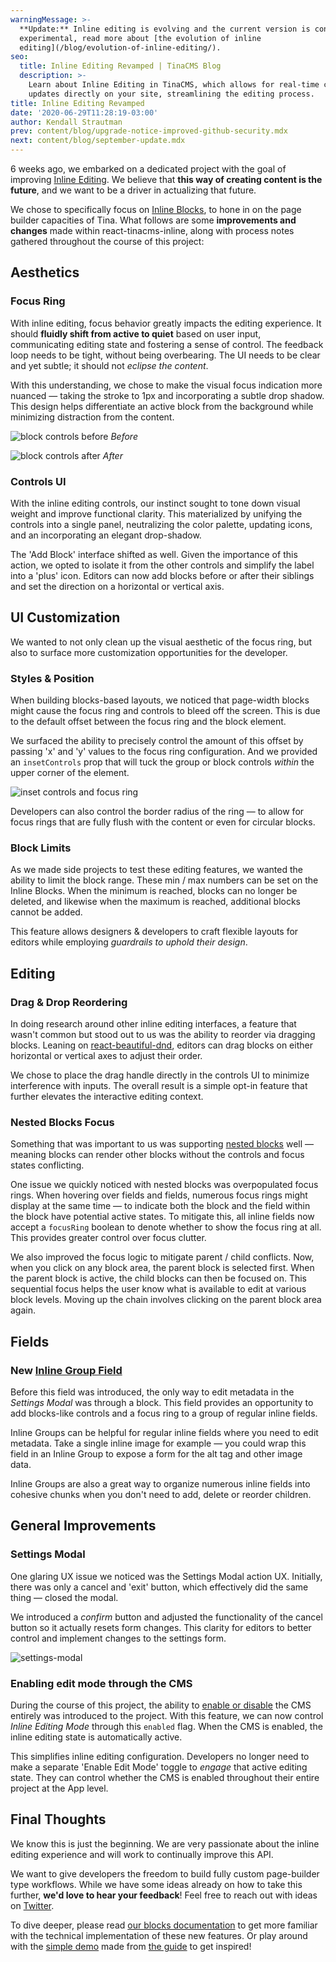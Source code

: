 ```yaml
---
warningMessage: >-
  **Update:** Inline editing is evolving and the current version is considered
  experimental, read more about [the evolution of inline
  editing](/blog/evolution-of-inline-editing/).
seo:
  title: Inline Editing Revamped | TinaCMS Blog
  description: >-
    Learn about Inline Editing in TinaCMS, which allows for real-time content
    updates directly on your site, streamlining the editing process.
title: Inline Editing Revamped
date: '2020-06-29T11:28:19-03:00'
author: Kendall Strautman
prev: content/blog/upgrade-notice-improved-github-security.mdx
next: content/blog/september-update.mdx
---
```


6 weeks ago, we embarked on a dedicated project with the goal of improving [Inline Editing](/docs/contextual-editing/overview). We believe that **this way of creating content is the future**, and we want to be a driver in actualizing that future.

<Youtube embedSrc="https://www.youtube.com/embed/4qGz0cP_DSA" />

We chose to specifically focus on [Inline Blocks](/docs/editing/blocks), to hone in on the page builder capacities of Tina. What follows are some **improvements and changes** made within react-tinacms-inline, along with process notes gathered throughout the course of this project:

## Aesthetics

### Focus Ring

With inline editing, focus behavior greatly impacts the editing experience. It should **fluidly shift from active to quiet** based on user input, communicating editing state and fostering a sense of control. The feedback loop needs to be tight, without being overbearing. The UI needs to be clear and yet subtle; it should not *eclipse the content*.

With this understanding, we chose to make the visual focus indication more nuanced — taking the stroke to 1px and incorporating a subtle drop shadow. This design helps differentiate an active block from the background while minimizing distraction from the content.

![block controls before](/img/inline-blocks/block-controls.png)
*Before*

![block controls after](/img/inline-blocks/blocks-controls-redo.png)
*After*

### Controls UI

With the inline editing controls, our instinct sought to tone down visual weight and improve functional clarity. This materialized by unifying the controls into a single panel, neutralizing the color palette, updating icons, and an incorporating an elegant drop-shadow.

The 'Add Block' interface shifted as well. Given the importance of this action, we opted to isolate it from the other controls and simplify the label into a 'plus' icon. Editors can now add blocks before or after their siblings and set the direction on a horizontal or vertical axis.

## UI Customization

We wanted to not only clean up the visual aesthetic of the focus ring, but also to surface more customization opportunities for the developer.

### Styles & Position

When building blocks-based layouts, we noticed that page-width blocks might cause the focus ring and controls to bleed off the screen. This is due to the default offset between the focus ring and the block element.

We surfaced the ability to precisely control the amount of this offset by passing 'x' and 'y' values to the focus ring configuration. And we provided an `insetControls` prop that will tuck the group or block controls *within* the upper corner of the element.

![inset controls and focus ring](/img/inline-blocks/focus-ring-controls.jpg)

Developers can also control the border radius of the ring — to allow for focus rings that are fully flush with the content or even for circular blocks.

### Block Limits

As we made side projects to test these editing features, we wanted the ability to limit the block range. These min / max numbers can be set on the Inline Blocks. When the minimum is reached, blocks can no longer be deleted, and likewise when the maximum is reached, additional blocks cannot be added.

This feature allows designers & developers to craft flexible layouts for editors while employing *guardrails to uphold their design*.

## Editing

### Drag & Drop Reordering

In doing research around other inline editing interfaces, a feature that wasn't common but stood out to us was the ability to reorder via dragging blocks. Leaning on [react-beautiful-dnd](https://github.com/atlassian/react-beautiful-dnd), editors can drag blocks on either horizontal or vertical axes to adjust their order.

We chose to place the drag handle directly in the controls UI to minimize interference with inputs. The overall result is a simple opt-in feature that further elevates the interactive editing context.

### Nested Blocks Focus

Something that was important to us was supporting [nested blocks](/docs/editing/blocks) well — meaning blocks can render other blocks without the controls and focus states conflicting.

One issue we quickly noticed with nested blocks was overpopulated focus rings. When hovering over fields and fields, numerous focus rings might display at the same time — to indicate both the block and the field within the block have potential active states. To mitigate this, all inline fields now accept a `focusRing` boolean to denote whether to show the focus ring at all. This provides greater control over focus clutter.

We also improved the focus logic to mitigate parent / child conflicts. Now, when you click on any block area, the parent block is selected first. When the parent block is active, the child blocks can then be focused on. This sequential focus helps the user know what is available to edit at various block levels. Moving up the chain involves clicking on the parent block area again.

## Fields

### New [Inline Group Field](/docs/editing/blocks)

Before this field was introduced, the only way to edit metadata in the *Settings Modal* was through a block. This field provides an opportunity to add blocks-like controls and a focus ring to a group of regular inline fields.

Inline Groups can be helpful for regular inline fields where you need to edit metadata. Take a single inline image for example — you could wrap this field in an Inline Group to expose a form for the alt tag and other image data.

Inline Groups are also a great way to organize numerous inline fields into cohesive chunks when you don't need to add, delete or reorder children.

## General Improvements

### Settings Modal

One glaring UX issue we noticed was the Settings Modal action UX. Initially, there was only a cancel and 'exit' button, which effectively did the same thing — closed the modal.

We introduced a *confirm* button and adjusted the functionality of the cancel button so it actually resets form changes. This clarity for editors to better control and implement changes to the settings form.

![settings-modal](/img/inline-blocks/settings-modal-blog.jpg)

### Enabling edit mode through the CMS

During the course of this project, the ability to [enable or disable](/docs/contextual-editing/overview) the CMS entirely was introduced to the project. With this feature, we can now control *Inline Editing Mode* through this `enabled` flag. When the CMS is enabled, the inline editing state is automatically active.

This simplifies inline editing configuration. Developers no longer need to make a separate 'Enable Edit Mode' toggle to *engage* that active editing state. They can control whether the CMS is enabled throughout their entire project at the App level.

## Final Thoughts

We know this is just the beginning. We are very passionate about the inline editing experience and will work to continually improve this API.

We want to give developers the freedom to build fully custom page-builder type workflows. While we have some ideas already on how to take this further, **we'd love to hear your feedback**! Feel free to reach out with ideas on [Twitter](https://twitter.com/tinacms).

To dive deeper, please read [our blocks documentation](/docs/editing/blocks) to get more familiar with the technical implementation of these new features. Or play around with the [simple demo](https://logan-anderson.github.io/cra-hosted-demo/) made from [the guide](/docs/editing/blocks) to get inspired!
